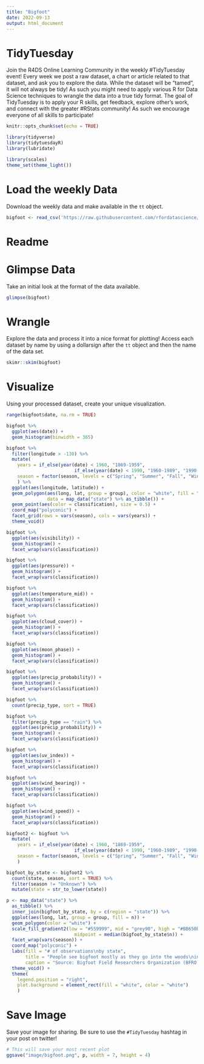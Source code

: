 ```yaml
---
title: "Bigfoot"
date: 2022-09-13
output: html_document
---
```


# TidyTuesday

Join the R4DS Online Learning Community in the weekly #TidyTuesday event!
Every week we post a raw dataset, a chart or article related to that dataset, and ask you to explore the data.
While the dataset will be “tamed”, it will not always be tidy! As such you might need to apply various R for Data Science techniques to wrangle the data into a true tidy format.
The goal of TidyTuesday is to apply your R skills, get feedback, explore other’s work, and connect with the greater #RStats community!
As such we encourage everyone of all skills to participate!

```r

knitr::opts_chunk$set(echo = TRUE)

library(tidyverse)
library(tidytuesdayR)
library(lubridate)

library(scales)
theme_set(theme_light())
```

# Load the weekly Data

Download the weekly data and make available in the `tt` object.

```r

bigfoot <- read_csv('https://raw.githubusercontent.com/rfordatascience/tidytuesday/master/data/2022/2022-09-13/bfro_reports_geocoded.csv')

```


# Readme


# Glimpse Data

Take an initial look at the format of the data available.

```r
glimpse(bigfoot)
```

# Wrangle

Explore the data and process it into a nice format for plotting! Access each dataset by name by using a dollarsign after the `tt` object and then the name of the data set.

```r

skimr::skim(bigfoot)

```


# Visualize

Using your processed dataset, create your unique visualization.

```r

range(bigfoot$date, na.rm = TRUE)

bigfoot %>% 
  ggplot(aes(date)) +
  geom_histogram(binwidth = 365)
```

```r
bigfoot %>%
  filter(longitude > -130) %>% 
  mutate(
    years = if_else(year(date) < 1960, "1869-1959",
                         if_else(year(date) < 1990, "1960-1989", "1990-2021")),
    season = factor(season, levels = c("Spring", "Summer", "Fall", "Winter", "Unknown"))
    ) %>% 
  ggplot(aes(longitude, latitude)) +
  geom_polygon(aes(long, lat, group = group), color = "white", fill = "gray80",
               data = map_data("state") %>% as_tibble()) +
  geom_point(aes(color = classification), size = 0.5) +
  coord_map("polyconic") +
  facet_grid(rows = vars(season), cols = vars(years)) +
  theme_void()
```

```r
bigfoot %>% 
  ggplot(aes(visibility)) +
  geom_histogram() +
  facet_wrap(vars(classification))
```

```r
bigfoot %>% 
  ggplot(aes(pressure)) +
  geom_histogram() +
  facet_wrap(vars(classification))
```

```r
bigfoot %>% 
  ggplot(aes(temperature_mid)) +
  geom_histogram() +
  facet_wrap(vars(classification))
```

```r
bigfoot %>% 
  ggplot(aes(cloud_cover)) +
  geom_histogram() +
  facet_wrap(vars(classification))
```

```r
bigfoot %>% 
  ggplot(aes(moon_phase)) +
  geom_histogram() +
  facet_wrap(vars(classification))
```

```r
bigfoot %>% 
  ggplot(aes(precip_probability)) +
  geom_histogram() +
  facet_wrap(vars(classification))
```

```r
bigfoot %>% 
  count(precip_type, sort = TRUE)
```

```r
bigfoot %>% 
  filter(precip_type == "rain") %>% 
  ggplot(aes(precip_probability)) +
  geom_histogram() +
  facet_wrap(vars(classification))
```

```r
bigfoot %>% 
  ggplot(aes(uv_index)) +
  geom_histogram() +
  facet_wrap(vars(classification))
```

```r
bigfoot %>% 
  ggplot(aes(wind_bearing)) +
  geom_histogram() +
  facet_wrap(vars(classification))
```

```r
bigfoot %>% 
  ggplot(aes(wind_speed)) +
  geom_histogram() +
  facet_wrap(vars(classification))
```

```r
bigfoot2 <- bigfoot %>%
  mutate(
    years = if_else(year(date) < 1960, "1869-1959",
                         if_else(year(date) < 1990, "1960-1989", "1990-2021")),
    season = factor(season, levels = c("Spring", "Summer", "Fall", "Winter", "Unknown"))
    )

bigfoot_by_state <- bigfoot2 %>% 
  count(state, season, sort = TRUE) %>% 
  filter(season != "Unknown") %>% 
  mutate(state = str_to_lower(state))

p <- map_data("state") %>%
  as_tibble() %>% 
  inner_join(bigfoot_by_state, by = c(region = "state")) %>% 
  ggplot(aes(long, lat, group = group, fill = n)) +
  geom_polygon(color = "white") +
  scale_fill_gradient2(low = "#559999", mid = "grey90", high = "#BB650B",
                         midpoint = median(bigfoot_by_state$n)) +
  facet_wrap(vars(season)) +
  coord_map("polyconic") +
  labs(fill = "# of observations\nby state",
       title = "People see bigfoot mostly as they go into the woods\nin summer, especially in the West Coast",
       caption = "Source: Bigfoot Field Researchers Organization (BFRO) by way of Data.World") +
  theme_void() +
  theme(
    legend.position = "right",
    plot.background = element_rect(fill = "white", color = "white")
    )

```


# Save Image

Save your image for sharing. Be sure to use the `#TidyTuesday` hashtag in your post on twitter! 

```r

# This will save your most recent plot
ggsave("image/bigfoot.png", p, width = 7, height = 4)

```
